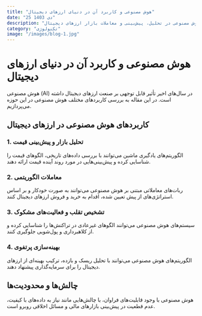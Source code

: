 ```yaml
---
title: "هوش مصنوعی و کاربرد آن در دنیای ارزهای دیجیتال"
date: "25 دی 1403"
description: "بررسی نقش هوش مصنوعی در تحلیل، پیش‌بینی و معاملات بازار ارزهای دیجیتال"
category: "تکنولوژی"
image: "/images/blog-1.jpg"
---
```


# هوش مصنوعی و کاربرد آن در دنیای ارزهای دیجیتال

هوش مصنوعی (AI) در سال‌های اخیر تأثیر قابل توجهی بر صنعت ارزهای دیجیتال داشته است. در این مقاله به بررسی کاربردهای مختلف هوش مصنوعی در این حوزه می‌پردازیم.

## کاربردهای هوش مصنوعی در ارزهای دیجیتال

### 1. تحلیل بازار و پیش‌بینی قیمت

الگوریتم‌های یادگیری ماشین می‌توانند با بررسی داده‌های تاریخی، الگوهای قیمت را شناسایی کرده و پیش‌بینی‌هایی در مورد روند آینده قیمت ارائه دهند.

### 2. معاملات الگوریتمی

ربات‌های معاملاتی مبتنی بر هوش مصنوعی می‌توانند به صورت خودکار و بر اساس استراتژی‌های از پیش تعیین شده، اقدام به خرید و فروش ارزهای دیجیتال کنند.

### 3. تشخیص تقلب و فعالیت‌های مشکوک

سیستم‌های هوش مصنوعی می‌توانند الگوهای غیرعادی در تراکنش‌ها را شناسایی کرده و از کلاهبرداری و پول‌شویی جلوگیری کنند.

### 4. بهینه‌سازی پرتفوی

الگوریتم‌های هوش مصنوعی می‌توانند با تحلیل ریسک و بازده، ترکیب بهینه‌ای از ارزهای دیجیتال را برای سرمایه‌گذاری پیشنهاد دهند.

## چالش‌ها و محدودیت‌ها

هوش مصنوعی با وجود قابلیت‌های فراوان، با چالش‌هایی مانند نیاز به داده‌های با کیفیت، عدم قطعیت در پیش‌بینی بازارهای مالی و مسائل اخلاقی روبرو است.